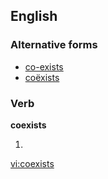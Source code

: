 ==English==

===Alternative forms===
* [[co-exists]] {{i|UK}}
* [[coëxists]]

===Verb===
'''coexists'''

# {{third-person singular of|[[coexist]]}}

[[vi:coexists]]